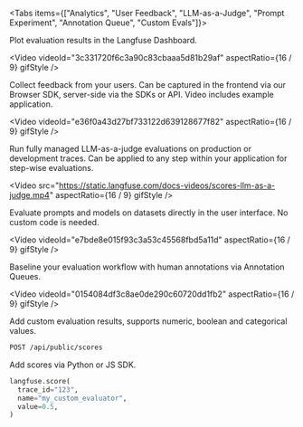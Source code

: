 
<Tabs items={["Analytics", "User Feedback", "LLM-as-a-Judge", "Prompt Experiment", "Annotation Queue", "Custom Evals"]}>
<Tab>

Plot evaluation results in the Langfuse Dashboard.

<Video
  videoId="3c331720f6c3a90c83cbaaa5d81b29af"
  aspectRatio={16 / 9}
  gifStyle
/>

</Tab>
<Tab>

Collect feedback from your users. Can be captured in the frontend via our Browser SDK, server-side via the SDKs or API. Video includes example application.

<Video
  videoId="e36f0a43d27bf733122d639128677f82"
  aspectRatio={16 / 9}
  gifStyle
/>

</Tab>
<Tab>

Run fully managed LLM-as-a-judge evaluations on production or development traces. Can be applied to any step within your application for step-wise evaluations.

<Video
  src="https://static.langfuse.com/docs-videos/scores-llm-as-a-judge.mp4"
  aspectRatio={16 / 9}
  gifStyle
/>

</Tab>
<Tab>

Evaluate prompts and models on datasets directly in the user interface. No custom code is needed.

<Video
  videoId="e7bde8e015f93c3a53c45568fbd5a11d"
  aspectRatio={16 / 9}
  gifStyle
/>

</Tab>

<Tab>

Baseline your evaluation workflow with human annotations via Annotation Queues.

<Video
  videoId="0154084df3c8ae0de290c60720dd1fb2"
  aspectRatio={16 / 9}
  gifStyle
/>

</Tab>
<Tab>

Add custom evaluation results, supports numeric, boolean and categorical values.

```bash
POST /api/public/scores
```

Add scores via Python or JS SDK.

```python filename="Example (Python)"
langfuse.score(
  trace_id="123",
  name="my_custom_evaluator",
  value=0.5,
)
```

</Tab>
</Tabs>
